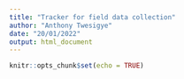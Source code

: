 ```yaml
---
title: "Tracker for field data collection"
author: "Anthony Twesigye"
date: "20/01/2022"
output: html_document
---
```


```r
knitr::opts_chunk$set(echo = TRUE)
```
